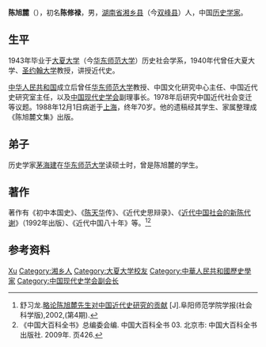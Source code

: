 '''陈旭麓'''（{{bd|1918年|3月31日|1988年|12月1日|catIdx=C陈}}），初名'''陈修禄'''，男，[[湖南省|湖南省]][[湘乡县|湘乡县]]（今[[双峰县|双峰县]]）人，中国[[历史学家|历史学家]]。

== 生平 ==
1943年毕业于[[大夏大学|大夏大学]]（今[[华东师范大学|华东师范大学]]）历史社会学系，1940年代曾任大夏大学、[[圣约翰大学_(上海)|圣约翰大学]]教授，讲授近代史。

[[中华人民共和国|中华人民共和国]]成立后曾任[[华东师范大学|华东师范大学]]教授、中国文化研究中心主任、中国近代史研究室主任，以及[[中国现代史学会|中国现代史学会]]副理事长。{{fact|[[文化大革命|文化大革命]]期间，成为上海“[[罗思鼎|罗思鼎]]”写作组成员。}}1978年后研究中国近代社会变迁等议题。1988年12月1日病逝于[[上海|上海]]，终年70岁。他的遗稿经其学生、家属整理成《陈旭麓文集》出版。

== 弟子 ==
历史学家[[茅海建|茅海建]]在[[华东师范大学|华东师范大学]]读硕士时，曾是陈旭麓的学生。

== 著作 ==
著作有《初中本国史》、《[[陈天华|陈天华]]传》、《近代史思辩录》、《[[近代中国社会的新陈代谢|近代中国社会的新陈代谢]]》（1992年出版）、《近代中国八十年》等。<ref>舒习龙.[http://www.cnki.com.cn/Article/CJFDTotal-FYSS200204001.htm 略论陈旭麓先生对中国近代史研究的贡献] {{Wayback|url=http://www.cnki.com.cn/Article/CJFDTotal-FYSS200204001.htm |date=20140808102326 }}[J].阜阳师范学院学报(社会科学版),2002,(第4期).</ref><ref>《中国大百科全书》总编委会编. 中国大百科全书 03. 北京市: 中国大百科全书出版社. 2009年. 页426.</ref>

== 参考资料 ==
{{reflist}}

{{Authority control}}
{{DEFAULTSORT:Chen陈}}
[[Category:陈姓|Xu]]
[[Category:湘乡人|Category:湘乡人]]
[[Category:大夏大学校友|Category:大夏大学校友]]
[[Category:中華人民共和國歷史學家|Category:中華人民共和國歷史學家]]
[[Category:中国现代史学会副会长|Category:中国现代史学会副会长]]